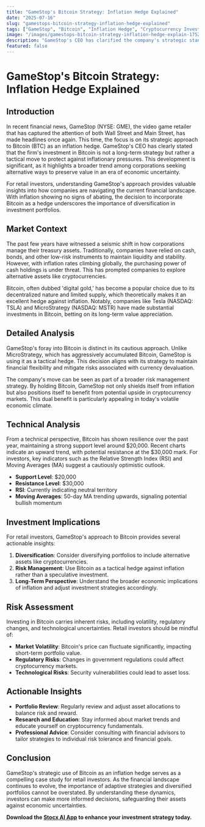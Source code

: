 ```yaml
---
title: "GameStop's Bitcoin Strategy: Inflation Hedge Explained"
date: "2025-07-16"
slug: "gamestops-bitcoin-strategy-inflation-hedge-explained"
tags: ["GameStop", "Bitcoin", "Inflation Hedge", "Cryptocurrency Investment", "Retail Investors"]
image: "/images/gamestops-bitcoin-strategy-inflation-hedge-explain-1752706846647.png"
description: "GameStop's CEO has clarified the company's strategic stance on Bitcoin, positioning it as an inflation hedge rather than a long-term investment approach. This cautious tactic contrasts with the aggressive crypto-centric strategies of other firms, emphasizing GameStop's focus on financial stability amid volatile market conditions. With inflation rates remaining a concern, this move reflects a growing trend among corporations to diversify their treasury holdings to safeguard against devaluation. Understanding these dynamics and their implications for retail investors is crucial, as it highlights the importance of strategic asset allocation in today's financial landscape."
featured: false
---
```


# GameStop's Bitcoin Strategy: Inflation Hedge Explained

## Introduction

In recent financial news, GameStop (NYSE: GME), the video game retailer that has captured the attention of both Wall Street and Main Street, has made headlines once again. This time, the focus is on its strategic approach to Bitcoin (BTC) as an inflation hedge. GameStop's CEO has clearly stated that the firm's investment in Bitcoin is not a long-term strategy but rather a tactical move to protect against inflationary pressures. This development is significant, as it highlights a broader trend among corporations seeking alternative ways to preserve value in an era of economic uncertainty.

For retail investors, understanding GameStop's approach provides valuable insights into how companies are navigating the current financial landscape. With inflation showing no signs of abating, the decision to incorporate Bitcoin as a hedge underscores the importance of diversification in investment portfolios.

## Market Context

The past few years have witnessed a seismic shift in how corporations manage their treasury assets. Traditionally, companies have relied on cash, bonds, and other low-risk instruments to maintain liquidity and stability. However, with inflation rates climbing globally, the purchasing power of cash holdings is under threat. This has prompted companies to explore alternative assets like cryptocurrencies.

Bitcoin, often dubbed 'digital gold,' has become a popular choice due to its decentralized nature and limited supply, which theoretically makes it an excellent hedge against inflation. Notably, companies like Tesla (NASDAQ: TSLA) and MicroStrategy (NASDAQ: MSTR) have made substantial investments in Bitcoin, betting on its long-term value appreciation.

## Detailed Analysis

GameStop's foray into Bitcoin is distinct in its cautious approach. Unlike MicroStrategy, which has aggressively accumulated Bitcoin, GameStop is using it as a tactical hedge. This decision aligns with its strategy to maintain financial flexibility and mitigate risks associated with currency devaluation.

The company's move can be seen as part of a broader risk management strategy. By holding Bitcoin, GameStop not only shields itself from inflation but also positions itself to benefit from potential upside in cryptocurrency markets. This dual benefit is particularly appealing in today's volatile economic climate.

## Technical Analysis

From a technical perspective, Bitcoin has shown resilience over the past year, maintaining a strong support level around $20,000. Recent charts indicate an upward trend, with potential resistance at the $30,000 mark. For investors, key indicators such as the Relative Strength Index (RSI) and Moving Averages (MA) suggest a cautiously optimistic outlook.

- **Support Level**: $20,000
- **Resistance Level**: $30,000
- **RSI**: Currently indicating neutral territory
- **Moving Averages**: 50-day MA trending upwards, signaling potential bullish momentum

## Investment Implications

For retail investors, GameStop's approach to Bitcoin provides several actionable insights:

1. **Diversification**: Consider diversifying portfolios to include alternative assets like cryptocurrencies.
2. **Risk Management**: Use Bitcoin as a tactical hedge against inflation rather than a speculative investment.
3. **Long-Term Perspective**: Understand the broader economic implications of inflation and adjust investment strategies accordingly.

## Risk Assessment

Investing in Bitcoin carries inherent risks, including volatility, regulatory changes, and technological uncertainties. Retail investors should be mindful of:

- **Market Volatility**: Bitcoin's price can fluctuate significantly, impacting short-term portfolio value.
- **Regulatory Risks**: Changes in government regulations could affect cryptocurrency markets.
- **Technological Risks**: Security vulnerabilities could lead to asset loss.

## Actionable Insights

- **Portfolio Review**: Regularly review and adjust asset allocations to balance risk and reward.
- **Research and Education**: Stay informed about market trends and educate yourself on cryptocurrency fundamentals.
- **Professional Advice**: Consider consulting with financial advisors to tailor strategies to individual risk tolerance and financial goals.

## Conclusion

GameStop's strategic use of Bitcoin as an inflation hedge serves as a compelling case study for retail investors. As the financial landscape continues to evolve, the importance of adaptive strategies and diversified portfolios cannot be overstated. By understanding these dynamics, investors can make more informed decisions, safeguarding their assets against economic uncertainties.

**Download the [Stocx AI App](https://stocx.co) to enhance your investment strategy today.**
